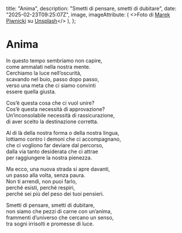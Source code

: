 
  title: "Anima",
  description: "Smetti di pensare, smetti di dubitare",
  date: "2025-02-23T09:25:07Z",
  image,
  imageAttribute: (
    <>Foto di <a href="https://unsplash.com/it/@marekpiwnicki?utm_content=creditCopyText&utm_medium=referral&utm_source=unsplash">Marek Piwnicki</a> su <a href="https://unsplash.com/it/foto/una-persona-in-piedi-su-una-strada-al-tramonto-bKYO5IQ2mKI?utm_content=creditCopyText&utm_medium=referral&utm_source=unsplash">Unsplash</a></>
  ),
};


# Anima

In questo tempo sembriamo non capire,  
come ammalati nella nostra mente.  
Cerchiamo la luce nell’oscurità,  
scavando nel buio, passo dopo passo,  
verso una meta che ci siamo convinti  
essere quella giusta.  

Cos’è questa cosa che ci vuol unire?  
Cos’è questa necessità di approvazione?  
Un’inconsolabile necessità di rassicurazione,  
di aver scelto la destinazione corretta.  

Al di là della nostra forma o della nostra lingua,  
lottiamo contro i demoni che ci accompagnano,  
che ci vogliono far deviare dal percorso,  
dalla via tanto desiderata che ci attrae  
per raggiungere la nostra pienezza.  

Ma ecco, una nuova strada si apre davanti,  
un passo alla volta, senza paura.  
Non ti arrendi, non puoi farlo,  
perché esisti, perché respiri,  
perché sei più del peso dei tuoi pensieri.  

Smetti di pensare, smetti di dubitare,  
non siamo che pezzi di carne con un’anima,  
frammenti d’universo che cercano un senso,  
tra sogni irrisolti e promesse di luce.  
